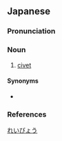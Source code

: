 ==Japanese==
{{ja-kanjitab|れい|びょう|yomi=o}}

===Pronunciation===
{{ja-pron|yomi=kanon|れいびょう|acc=0|acc_ref=DJR}}

===Noun===
{{ja-noun|れいびょう|kyu=靈貓|hhira=れいべう}}

# [[civet]]

====Synonyms====
* {{ja-r|麝香猫|じゃこうねこ}}

===References===
<references/>

[[Category:ja:Viverrids|れいびょう]]